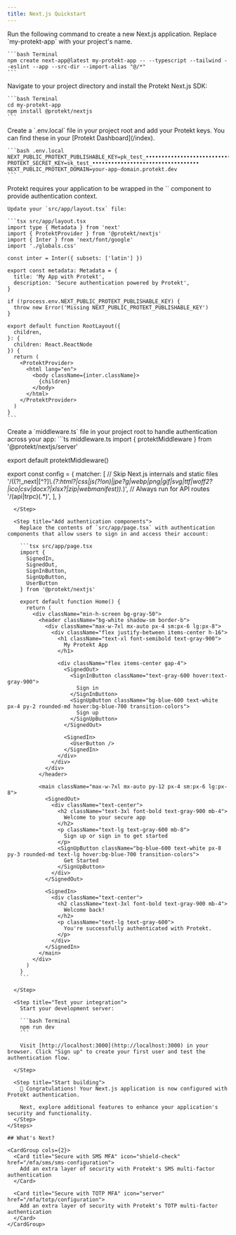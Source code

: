 ```yaml
---
title: Next.js Quickstart
---
```


<Steps>
  <Step title="Create a new Next.js application">
    Run the following command to create a new Next.js application. Replace `my-protekt-app` with your project's name.

    ```bash Terminal
    npm create next-app@latest my-protekt-app -- --typescript --tailwind --eslint --app --src-dir --import-alias "@/*"
    ```

  </Step>

  <Step title="Install @protekt/nextjs">
    Navigate to your project directory and install the Protekt Next.js SDK:

    ```bash Terminal
    cd my-protekt-app
    npm install @protekt/nextjs
    ```

  </Step>

  <Step title="Add environment variables">
    Create a `.env.local` file in your project root and add your Protekt keys. You can find these in your [Protekt Dashboard](/index).

    ```bash .env.local
    NEXT_PUBLIC_PROTEKT_PUBLISHABLE_KEY=pk_test_••••••••••••••••••••••••••••••••••
    PROTEKT_SECRET_KEY=sk_test_••••••••••••••••••••••••••••••••••
    NEXT_PUBLIC_PROTEKT_DOMAIN=your-app-domain.protekt.dev
    ```

  </Step>

  <Step title="Configure ProtektProvider">
    Protekt requires your application to be wrapped in the `<ProtektProvider>` component to provide authentication context.

    Update your `src/app/layout.tsx` file:

    ```tsx src/app/layout.tsx
    import type { Metadata } from 'next'
    import { ProtektProvider } from '@protekt/nextjs'
    import { Inter } from 'next/font/google'
    import './globals.css'

    const inter = Inter({ subsets: ['latin'] })

    export const metadata: Metadata = {
      title: 'My App with Protekt',
      description: 'Secure authentication powered by Protekt',
    }

    if (!process.env.NEXT_PUBLIC_PROTEKT_PUBLISHABLE_KEY) {
      throw new Error('Missing NEXT_PUBLIC_PROTEKT_PUBLISHABLE_KEY')
    }

    export default function RootLayout({
      children,
    }: {
      children: React.ReactNode
    }) {
      return (
        <ProtektProvider>
          <html lang="en">
            <body className={inter.className}>
              {children}
            </body>
          </html>
        </ProtektProvider>
      )
    }
    ```

  </Step>

  <Step title="Add middleware">
    Create a `middleware.ts` file in your project root to handle authentication across your app:
```ts middleware.ts
import { protektMiddleware } from '@protekt/nextjs/server'

export default protektMiddleware()

export const config = {
  matcher: [
    // Skip Next.js internals and static files
    '/((?!_next|[^?]*\\.(?:html?|css|js(?!on)|jpe?g|webp|png|gif|svg|ttf|woff2?|ico|csv|docx?|xlsx?|zip|webmanifest)).*)',
    // Always run for API routes
    '/(api|trpc)(.*)',
  ],
}
```
  </Step>

  <Step title="Add authentication components">
    Replace the contents of `src/app/page.tsx` with authentication components that allow users to sign in and access their account:

    ```tsx src/app/page.tsx
    import {
      SignedIn,
      SignedOut,
      SignInButton,
      SignUpButton,
      UserButton
    } from '@protekt/nextjs'

    export default function Home() {
      return (
        <div className="min-h-screen bg-gray-50">
          <header className="bg-white shadow-sm border-b">
            <div className="max-w-7xl mx-auto px-4 sm:px-6 lg:px-8">
              <div className="flex justify-between items-center h-16">
                <h1 className="text-xl font-semibold text-gray-900">
                  My Protekt App
                </h1>

                <div className="flex items-center gap-4">
                  <SignedOut>
                    <SignInButton className="text-gray-600 hover:text-gray-900">
                      Sign in
                    </SignInButton>
                    <SignUpButton className="bg-blue-600 text-white px-4 py-2 rounded-md hover:bg-blue-700 transition-colors">
                      Sign up
                    </SignUpButton>
                  </SignedOut>

                  <SignedIn>
                    <UserButton />
                  </SignedIn>
                </div>
              </div>
            </div>
          </header>

          <main className="max-w-7xl mx-auto py-12 px-4 sm:px-6 lg:px-8">
            <SignedOut>
              <div className="text-center">
                <h2 className="text-3xl font-bold text-gray-900 mb-4">
                  Welcome to your secure app
                </h2>
                <p className="text-lg text-gray-600 mb-8">
                  Sign up or sign in to get started
                </p>
                <SignUpButton className="bg-blue-600 text-white px-8 py-3 rounded-md text-lg hover:bg-blue-700 transition-colors">
                  Get Started
                </SignUpButton>
              </div>
            </SignedOut>

            <SignedIn>
              <div className="text-center">
                <h2 className="text-3xl font-bold text-gray-900 mb-4">
                  Welcome back!
                </h2>
                <p className="text-lg text-gray-600">
                  You're successfully authenticated with Protekt.
                </p>
              </div>
            </SignedIn>
          </main>
        </div>
      )
    }
    ```

  </Step>

  <Step title="Test your integration">
    Start your development server:

    ```bash Terminal
    npm run dev
    ```

    Visit [http://localhost:3000](http://localhost:3000) in your browser. Click "Sign up" to create your first user and test the authentication flow.

  </Step>

  <Step title="Start building">
    🎉 Congratulations! Your Next.js application is now configured with Protekt authentication.
    
    Next, explore additional features to enhance your application's security and functionality.
  </Step>
</Steps>

## What's Next?

<CardGroup cols={2}>
  <Card title="Secure with SMS MFA" icon="shield-check" href="/mfa/sms/sms-configuration">
    Add an extra layer of security with Protekt's SMS multi-factor authentication 
  </Card>
  
  <Card title="Secure with TOTP MFA" icon="server" href="/mfa/totp/configuration">
    Add an extra layer of security with Protekt's TOTP multi-factor authentication
  </Card>
</CardGroup>

